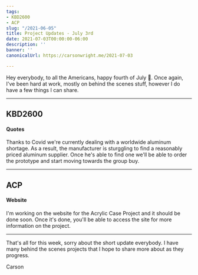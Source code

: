 ```yaml
---
tags:
- KBD2600
- ACP
slug: "/2021-06-05"
title: Project Updates - July 3rd
date: 2021-07-03T00:00:00-06:00
description: ''
banner: ''
canonicalUrl: https://carsonwright.me/2021-07-03

---
```

Hey everybody, to all the Americans, happy fourth of July 🗽. Once again, I've been hard at work, mostly on behind the scenes stuff, however I do have a few things I can share.

***

## KBD2600

#### Quotes

Thanks to Covid we're currently dealing with a worldwide aluminum shortage. As a result, the manufacturer is sturggling to find a reasonably priced aluminum supplier. Once he's able to find one we'll be able to order the prototype and start moving towards the group buy.

***

## ACP

#### Website

I'm working on the website for the Acrylic Case Project and it should be done soon. Once it's done, you'll be able to access the site for more information on the project.

***


That's all for this week, sorry about the short update everybody. I have many behind the scenes projects that I hope to share more about as they progress.

Carson

